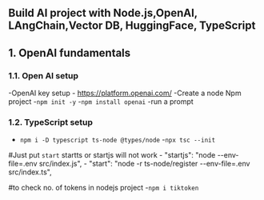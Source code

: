 ## Build AI project with Node.js,OpenAI, LAngChain,Vector DB, HuggingFace, TypeScript 

## 1. OpenAI fundamentals

### 1.1. Open AI setup
-OpenAI key setup
    - https://platform.openai.com/
-Create a node Npm project
    -`npm init -y`
    -`npm install openai`
-run a prompt

### 1.2. TypeScript setup
- `npm i -D typescript ts-node @types/node`
-`npx tsc --init`

#Just put `start` startts or startjs will not work
    - "startjs": "node --env-file=.env src/index.js",
    - "start": "node -r ts-node/register --env-file=.env src/index.ts",


#to check no. of tokens in nodejs project
    -`npm i tiktoken`